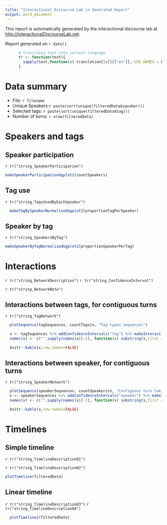 ```yaml
---
title: "Interactional Discourse Lab \n Generated Report"
output: word_document
---
```


This report is automatically generated by the interactional discourse lab at [http://interactionalDiscourseLab.net](http://interactionalDiscourseLab.net).

Report generated on ``r date()``.
```r
      # translates text into current language
      tr <- function(text){
        sapply(text,function(s) translation[[s]][["en"]], USE.NAMES = FALSE)
      }
```

# Data summary
- File: ``r filename``
- Unique Speakers:``r paste(sort(unique(filteredData$speaker)))``
- Selected tags: ``r paste(sort(unique(filteredData$tag)))``
- Number of turns: ``r nrow(filteredData)``

# Speakers and tags
## Speaker participation
`r tr("string_SpeakerParticipation")`

```r
makeSpeakerParticipationGgplot2(countSpeakers)
```

## Tag use
`r tr("string_TagsUsedByEachSpeaker")`

```r
  makeTagBySpeakerNormalisedGgplot2(proportionTagPerSpeaker)
```

## Speaker by tag
`r tr("string_SpeakersByTag")`

```r
makeSpeakerByTagNormalisedGgplot2(proportionSpeakerPerTag)
```

# Interactions
`r tr("string_NetworkDescription")`
`r tr("string_ConfidenceInterval")`

*`r tr("string_NetworkNote")`*

## Interactions between tags, for contiguous turns
`r tr("string_TagNetwork")`

```r
  plotSequence(tagSequences, countTags$n, "Tag types sequences")

  x <- tagSequences %>% addConfidenceIntervals("tag") %>% makeInteractionTable("tag")
  names(x) <- c("",sapply(names(x)[-1], function(s) substring(s,first = 9)))
```

```r
  knitr::kable(x,row.names=FALSE)
```


## Interactions between speaker, for contiguous turns
`r tr("string_SpeakerNetwork")`

```r
  plotSequence(speakerSequences, countSpeakers$n, "Contiguous turn takings")
  x <- speakerSequences %>% addConfidenceIntervals("speaker") %>% makeInteractionTable("speaker")
  names(x) <- c("",sapply(names(x)[-1], function(s) substring(s,first = 9)))

```

```r
  knitr::kable(x,row.names=FALSE)
```

# Timelines
## Simple timeline
`r tr("string_TimelineDescription01")`

`r tr("string_TimelineDescription02")`


```r
plotTimeline(filteredData)
```

## Linear timeline
`r tr("string_TimelineDescription03")`
`r tr("string_TimelineDescription04")`

```r
  plotTimeline2(filteredData)
```

